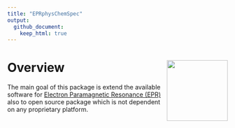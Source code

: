```yaml
---
title: "EPRphysChemSpec"
output: 
  github_document:
    keep_html: true
---
```


# Overview <img src="man/figures/logo.png" align="right" height="139"/>

The main goal of this package is extend the available software for [Electron Paramagnetic Resonance (EPR)](https://goldbook.iupac.org/terms/view/E02005) also to open source package which is not dependent on any proprietary platform.
